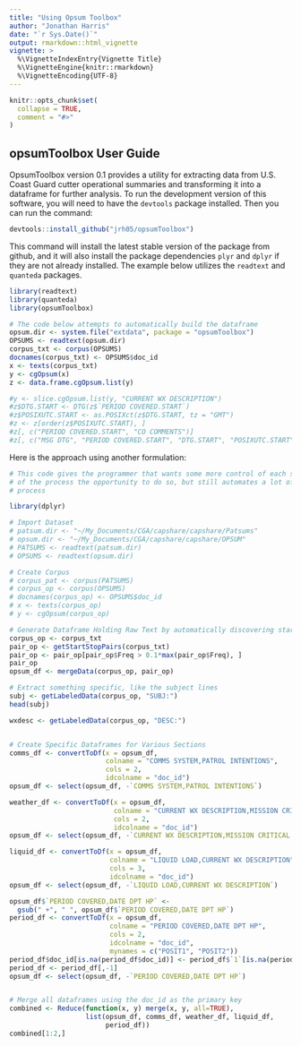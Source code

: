 ```yaml
---
title: "Using Opsum Toolbox"
author: "Jonathan Harris"
date: "`r Sys.Date()`"
output: rmarkdown::html_vignette
vignette: >
  %\VignetteIndexEntry{Vignette Title}
  %\VignetteEngine{knitr::rmarkdown}
  %\VignetteEncoding{UTF-8}
---
```


```r
knitr::opts_chunk$set(
  collapse = TRUE,
  comment = "#>"
)
```

## opsumToolbox User Guide

OpsumToolbox version 0.1 provides a utility for extracting data from U.S. Coast Guard cutter operational summaries and transforming it into a dataframe for further analysis. To run the development version of this software, you will need to have the `devtools` package installed. Then you can run the command:
  
```r
devtools::install_github("jrh05/opsumToolbox")
```

This command will install the latest stable version of the package from github, and it will also install the package dependencies `plyr` and `dplyr` if they are not already installed. The example below utilizes the `readtext` and `quanteda` packages.

```r
library(readtext)
library(quanteda)
library(opsumToolbox)

# The code below attempts to automatically build the dataframe
opsum.dir <- system.file("extdata", package = "opsumToolbox")
OPSUMS <- readtext(opsum.dir)
corpus_txt <- corpus(OPSUMS)
docnames(corpus_txt) <- OPSUMS$doc_id
x <- texts(corpus_txt)
y <- cgOpsum(x)
z <- data.frame.cgOpsum.list(y)

#y <- slice.cgOpsum.list(y, "CURRENT WX DESCRIPTION")
#z$DTG.START <- DTG(z$`PERIOD COVERED.START`)
#z$POSIXUTC.START <- as.POSIXct(z$DTG.START, tz = "GMT")
#z <- z[order(z$POSIXUTC.START), ]
#z[, c("PERIOD COVERED.START", "CO COMMENTS")]
#z[, c("MSG DTG", "PERIOD COVERED.START", "DTG.START", "POSIXUTC.START")]

```


Here is the approach using another formulation:

```r
# This code gives the programmer that wants some more control of each step
# of the process the opportunity to do so, but still automates a lot of the
# process

library(dplyr)

# Import Dataset
# patsum.dir <- "~/My_Documents/CGA/capshare/capshare/Patsums"
# opsum.dir <- "~/My_Documents/CGA/capshare/capshare/OPSUM"
# PATSUMS <- readtext(patsum.dir)
# OPSUMS <- readtext(opsum.dir)

# Create Corpus
# corpus_pat <- corpus(PATSUMS)
# corpus_op <- corpus(OPSUMS)
# docnames(corpus_op) <- OPSUMS$doc_id
# x <- texts(corpus_op)
# y <- cgOpsum(corpus_op)

# Generate Dataframe Holding Raw Text by automatically discovering start/stop pairs
corpus_op <- corpus_txt
pair_op <- getStartStopPairs(corpus_txt)
pair_op <- pair_op[pair_op$Freq > 0.1*max(pair_op$Freq), ]
pair_op
opsum_df <- mergeData(corpus_op, pair_op)

# Extract something specific, like the subject lines
subj <- getLabeledData(corpus_op, "SUBJ:")
head(subj)

wxdesc <- getLabeledData(corpus_op, "DESC:")


# Create Specific Dataframes for Various Sections
comms_df <- convertToDf(x = opsum_df,
                        colname = "COMMS SYSTEM,PATROL INTENTIONS",
                        cols = 2,
                        idcolname = "doc_id")
opsum_df <- select(opsum_df, -`COMMS SYSTEM,PATROL INTENTIONS`)

weather_df <- convertToDf(x = opsum_df,
                          colname = "CURRENT WX DESCRIPTION,MISSION CRITICAL CASUALTIES",
                          cols = 2,
                          idcolname = "doc_id")
opsum_df <- select(opsum_df, -`CURRENT WX DESCRIPTION,MISSION CRITICAL CASUALTIES`)

liquid_df <- convertToDf(x = opsum_df,
                         colname = "LIQUID LOAD,CURRENT WX DESCRIPTION",
                         cols = 3,
                         idcolname = "doc_id")
opsum_df <- select(opsum_df, -`LIQUID LOAD,CURRENT WX DESCRIPTION`)

opsum_df$`PERIOD COVERED,DATE DPT HP` <-
  gsub(" +", " ", opsum_df$`PERIOD COVERED,DATE DPT HP`)
period_df <- convertToDf(x = opsum_df,
                         colname = "PERIOD COVERED,DATE DPT HP",
                         cols = 2,
                         idcolname = "doc_id",
                         mynames = c("POSIT1", "POSIT2"))
period_df$doc_id[is.na(period_df$doc_id)] <- period_df$`1`[is.na(period_df$doc_id)]
period_df <- period_df[,-1]
opsum_df <- select(opsum_df, -`PERIOD COVERED,DATE DPT HP`)


# Merge all dataframes using the doc_id as the primary key
combined <- Reduce(function(x, y) merge(x, y, all=TRUE), 
                   list(opsum_df, comms_df, weather_df, liquid_df,
                        period_df))
combined[1:2,]
```
